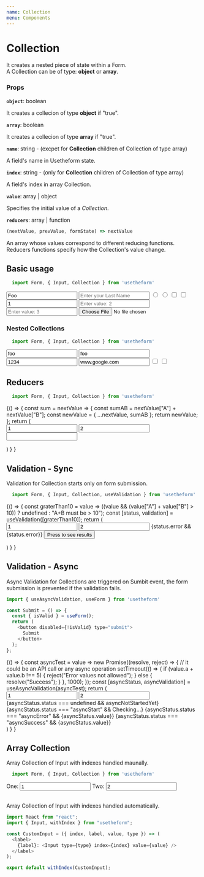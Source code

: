 ---
name: Collection
menu: Components
---


# Collection

It creates a nested piece of state within a Form. <br />
A Collection can be of type: **object** or **array**.

### Props

**`object`**: boolean

It creates a collecion of type **object** if "true".

**`array`**: boolean

It creates a collecion of type **array** if "true".

**`name`**: string - (excpet for **Collection** children of Collection of type array)

A field's name in Usetheform state.

**`index`**: string - (only for **Collection** children of Collection of type array)

A field's index in array Collection.

**`value`**: array | object

Specifies the initial value of a *Collection*.

**`reducers`**: array | function

```javascript
(nextValue, prevValue, formState) => nextValue
```
 
An array whose values correspond to different reducing functions.
Reducers functions specify how the Collection's value change.

## Basic usage

```javascript
  import Form, { Input, Collection } from 'usetheform'
```

<Playground>
  <Form>
    <Collection object name="myObject">
      <Input type="text" name="name" placeholder="Enter your name" value="Foo" />
      <Input type="text" name="lastname" placeholder="Enter your Last Name" />
      <Input type="radio" name="sex" value="M" />
      <Input type="radio" name="sex" value="F" />
      <Input type="checkbox" name="one" value="one" />
      <Input type="checkbox" name="two" value="two" />
    </Collection>
    <Collection array name="myArray">
      <Input type="number" index="0" placeholder="Enter value: 1" value="1" />
      <Input type="number" index="1" placeholder="Enter value: 2" />
      <Input type="number" index="2" placeholder="Enter value: 3" />
    </Collection>
    <Input type="file" name="file" />
  </Form>
</Playground>

### Nested Collections

```javascript
  import Form, { Input, Collection } from 'usetheform'
```

<Playground>
  <Form>
    <Collection object name="myObject">
      <Collection object name="user">
        <Input type="text" name="name" value="foo" />
        <Input type="text" name="lastname" value="foo" />
        <Collection object name="info">
          <Input type="tel" name="tel" value="1234" />
          <Input type="text" name="website" value="www.google.com" />
        </Collection>
      </Collection>
      <Collection array name="sex">
        <Input type="checkbox" index="0" value="M" />
        <Input type="checkbox" index="1" value="F" />
      </Collection>
    </Collection>
  </Form>
</Playground>

## Reducers

```javascript
  import Form, { Input, Collection } from 'usetheform'
```

<Playground>
{() => {
    const sum = nextValue => {
      const sumAB = nextValue["A"] + nextValue["B"];
      const newValue = { ...nextValue, sumAB };
      return newValue;
    };
    return (
      <Form>
        <Collection object name="sum" reducers={sum}>
          <Input type="number" name="A" value="1" />
          <Input type="number" name="B" value="2" />
          <Input type="text" name="sumAB" readOnly />
        </Collection>
      </Form>
    )
  }
}
</Playground>

## Validation - Sync

Validation for Collection starts only on form submission.

```javascript
  import Form, { Input, Collection, useValidation } from 'usetheform'
```

<Playground>
{() => {
    const graterThan10 = value => ((value && (value["A"] + value["B"] > 10)) ? undefined : "A+B must be > 10");
    const [status, validation] = useValidation([graterThan10]);
    return (
      <Form>
        <Collection object name="sum" {...validation}>
          <Input type="number" name="A" value="1" />
          <Input type="number" name="B" value="2" />
        </Collection>
        {status.error && <label>{status.error}</label>}
        <button type="submit">Press to see results</button>
      </Form>
    )
  }
}
</Playground>

## Validation - Async

Async Validation for Collections are triggered on Sumbit event, the form submission is prevented if the validation fails.

```javascript
import { useAsyncValidation, useForm } from 'usetheform'

const Submit = () => {
  const { isValid } = useForm();
  return (
    <button disabled={!isValid} type="submit">
      Submit
    </button>
  );
};

```

<Playground>
{() => {
     const asyncTest = value =>
      new Promise((resolve, reject) => {
        // it could be an API call or any async operation
        setTimeout(() => {
          if (value.a + value.b !== 5) {
            reject("Error values not allowed");
          } else {
            resolve("Success");
          }
        }, 1000);
    });
    const [asyncStatus, asyncValidation] = useAsyncValidation(asyncTest);
    return (
      <Form>
        <Collection object name="sum" {...asyncValidation}>
          <Input type="number" name="a" value="1" />
          <Input type="number" name="b" value="2" />
        </Collection>
        {asyncStatus.status === undefined && <label>asyncNotStartedYet</label>}
        {asyncStatus.status === "asyncStart" && <label>Checking...</label>}
        {asyncStatus.status === "asyncError" && <label>{asyncStatus.value}</label>}
        {asyncStatus.status === "asyncSuccess" && <label>{asyncStatus.value}</label>}
        <br />
        <Submit />
      </Form>
    )
  }
}
</Playground>

## Array Collection

Array Collection of Input with indexes handled maunally.

```javascript
  import Form, { Input, Collection } from 'usetheform'
```

<Playground>
      <Form>
        <Collection array name="numberList"  >
          <label>
            One: 
            <Input type="number" index="1" value="1" />
          </label>
           <label>
             Two:
            <Input type="number" index="2" value="2" />
          </label>
        </Collection>
      </Form>
</Playground>

<br />
Array Collection of Input with indexes handled automatically.

```javascript
import React from "react";
import { Input, withIndex } from "usetheform";

const CustomInput = ({ index, label, value, type }) => (
  <label>
    {label}: <Input type={type} index={index} value={value} /> 
  </label>
);

export default withIndex(CustomInput);
```

<Playground>
      <Form>
        <Collection array name="numberList">
          <CustomInput label="One" type="number" value="1" />
          <CustomInput label="Two" type="number" value="2" />
        </Collection>
      </Form>
</Playground>